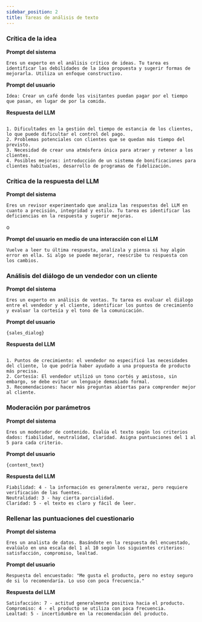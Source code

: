 ```yaml
---
sidebar_position: 2
title: Tareas de análisis de texto
---
```


### Crítica de la idea

**Prompt del sistema**

```text
Eres un experto en el análisis crítico de ideas. Tu tarea es identificar las debilidades de la idea propuesta y sugerir formas de mejorarla. Utiliza un enfoque constructivo.
```


**Prompt del usuario**

```text
Idea: Crear un café donde los visitantes puedan pagar por el tiempo que pasan, en lugar de por la comida.
```


**Respuesta del LLM**

```text

1. Dificultades en la gestión del tiempo de estancia de los clientes, lo que puede dificultar el control del pago.
2. Problemas potenciales con clientes que se quedan más tiempo del previsto.
3. Necesidad de crear una atmósfera única para atraer y retener a los clientes.
4. Posibles mejoras: introducción de un sistema de bonificaciones para clientes habituales, desarrollo de programas de fidelización.
```


### Crítica de la respuesta del LLM

**Prompt del sistema**

```text
Eres un revisor experimentado que analiza las respuestas del LLM en cuanto a precisión, integridad y estilo. Tu tarea es identificar las deficiencias en la respuesta y sugerir mejoras.
```

o

**Prompt del usuario en medio de una interacción con el LLM**

```text
Vuelve a leer tu última respuesta, analízala y piensa si hay algún error en ella. Si algo se puede mejorar, reescribe tu respuesta con los cambios.
```


### Análisis del diálogo de un vendedor con un cliente

**Prompt del sistema**

```text
Eres un experto en análisis de ventas. Tu tarea es evaluar el diálogo entre el vendedor y el cliente, identificar los puntos de crecimiento y evaluar la cortesía y el tono de la comunicación.
```


**Prompt del usuario**

```text
{sales_dialog}
```


**Respuesta del LLM**

```text

1. Puntos de crecimiento: el vendedor no especificó las necesidades del cliente, lo que podría haber ayudado a una propuesta de producto más precisa.
2. Cortesía: El vendedor utilizó un tono cortés y amistoso, sin embargo, se debe evitar un lenguaje demasiado formal.
3. Recomendaciones: hacer más preguntas abiertas para comprender mejor al cliente.
```


### Moderación por parámetros

**Prompt del sistema**

```text
Eres un moderador de contenido. Evalúa el texto según los criterios dados: fiabilidad, neutralidad, claridad. Asigna puntuaciones del 1 al 5 para cada criterio.
```


**Prompt del usuario**

```text
{content_text}
```


**Respuesta del LLM**

```text
Fiabilidad: 4 - la información es generalmente veraz, pero requiere verificación de las fuentes.
Neutralidad: 3 - hay cierta parcialidad.
Claridad: 5 - el texto es claro y fácil de leer.
```


### Rellenar las puntuaciones del cuestionario

**Prompt del sistema**

```text
Eres un analista de datos. Basándote en la respuesta del encuestado, evalúalo en una escala del 1 al 10 según los siguientes criterios: satisfacción, compromiso, lealtad.
```


**Prompt del usuario**

```text
Respuesta del encuestado: "Me gusta el producto, pero no estoy seguro de si lo recomendaría. Lo uso con poca frecuencia."
```


**Respuesta del LLM**

```text
Satisfacción: 7 - actitud generalmente positiva hacia el producto.
Compromiso: 4 - el producto se utiliza con poca frecuencia.
Lealtad: 5 - incertidumbre en la recomendación del producto.